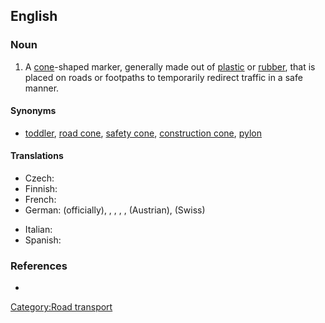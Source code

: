 ==English==
{{wikipedia}}

===Noun===
{{en-noun}}

# A [[cone]]-shaped marker, generally made out of [[plastic]] or [[rubber]], that is placed on roads or footpaths to temporarily redirect traffic in a safe manner.

====Synonyms====
* [[toddler]], [[road cone]], [[safety cone]], [[construction cone]], [[pylon]]

====Translations====
{{trans-top|a cone-shaped marker}}
* Czech: {{t-|cs|dopravní kužel|m}}
*Finnish: {{t-|fi|liikennekeila}}
* French: {{t|fr|plot|m}}
*German: {{t+|de|Leitkegel}} (officially), {{t+|de|Lübecker Hütchen}}, {{t+|de|Verkehrsleitkegel}}, {{t-|de|Pylon}}, {{t+|de|Verkehrshütchen}}, {{t-|de|Haberkornhütchen}} (Austrian), {{t-|de|Verkehrsstöggel}} (Swiss)
{{trans-mid}}
* Italian: {{t-|it|birillo|m}}
* Spanish: {{t|es|cono de tráfico|m}}
{{trans-bottom}}

===References===
* {{pedialite|traffic cone}}

[[Category:Road transport]]